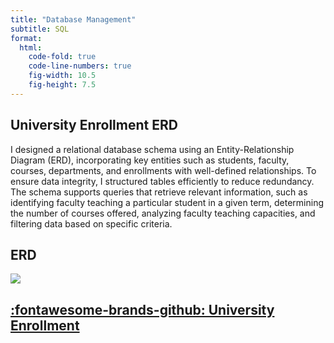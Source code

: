 ```yaml
---
title: "Database Management"
subtitle: SQL
format: 
  html: 
    code-fold: true
    code-line-numbers: true
    fig-width: 10.5
    fig-height: 7.5
---
```

## University Enrollment ERD
I designed a relational database schema using an Entity-Relationship Diagram (ERD), incorporating key entities such as students, faculty, courses, departments, and enrollments with well-defined relationships. To ensure data integrity, I structured tables efficiently to reduce redundancy. The schema supports queries that retrieve relevant information, such as identifying faculty teaching a particular student in a given term, determining the number of courses offered, analyzing faculty teaching capacities, and filtering data based on specific criteria.

## ERD
![](image.png)

## [:fontawesome-brands-github: University Enrollment](https://github.com/Gakyeong/University-Enrollment)

